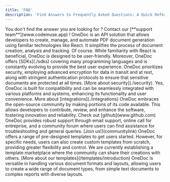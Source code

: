 ```yaml
---
title: 'FAQ'
description: 'Find Answers to Frequently Asked Questions: A Quick Reference Guide.'
---
```


<Tip>
You don't find the answer you are looking for ? Contact our [**support team**](www.codemuse.app) !
</Tip>

<AccordionGroup>
  <Accordion title="What is Onedoc ?">
    OneDoc is an API solution that allows developers to create, manage, and automate PDF document generation using familiar technologies like React. It simplifies the process of document creation, analysis and tracking. 
  </Accordion>
  <Accordion title="Is OneDoc suitable for developers with no prior experience in React?">
    Of course. While familiarity with React is beneficial, OneDoc is designed to be user-friendly. Moreover, OneDoc offers [SDKs](./sdks) covering many programming languages and is constantly evolving to provide the best user experience.
  </Accordion>
  <Accordion title="How secure is OneDoc when handling sensitive documents?">
    OneDoc prioritizes security, employing advanced encryption for data in transit and at rest, along with stringent authentication protocols to ensure that sensitive documents are protected at all times. [More about security](./security).
  </Accordion>
  <Accordion title="Can OneDoc be integrated with other software or platforms?">
    Yes, OneDoc is built for compatibility and can be seamlessly integrated with various platforms and systems, enhancing its functionality and user convenience. More about [integrations](./integrations)
  </Accordion>
  <Accordion title="Is there an open-source component to OneDoc?">
  OneDoc embraces the open-source community by making portions of its code available. This allows developers to contribute, review, and enhance the software, fostering innovation and reliability. Check out [github](www.github.com)
  </Accordion>
  <Accordion title="What kind of support does OneDoc offer for troubleshooting and queries?">
    OneDoc provides robust support through email support, online call for entreprise, and a community forum where users can find assistance for troubleshooting and general queries. [Join us!](communitylink)
  </Accordion>
  <Accordion title="Are there any templates available, or do users need to design PDFs from scratch?">
    OneDoc offers a range of pre-designed templates to get users started. However, for specific needs, users can also create custom templates from scratch, providing greater flexibility and control. We are currently establishing a template marketplace where the community can share their creations with others. [More about our templates](/templates/introduction)
  </Accordion>
  <Accordion title="Does OneDoc handle different document formats and layouts?">
    OneDoc is versatile in handling various document formats and layouts, allowing users to create a wide range of document types, from simple text documents to complex reports with diverse layouts.
  </Accordion>
  <Accordion title="What are the pricing plans for OneDoc?">
  </Accordion>
  <Accordion title="">
  </Accordion>
  <Accordion title="">
  </Accordion>
  <Accordion title="">
  </Accordion>
  <Accordion title="">
  </Accordion>
</AccordionGroup>